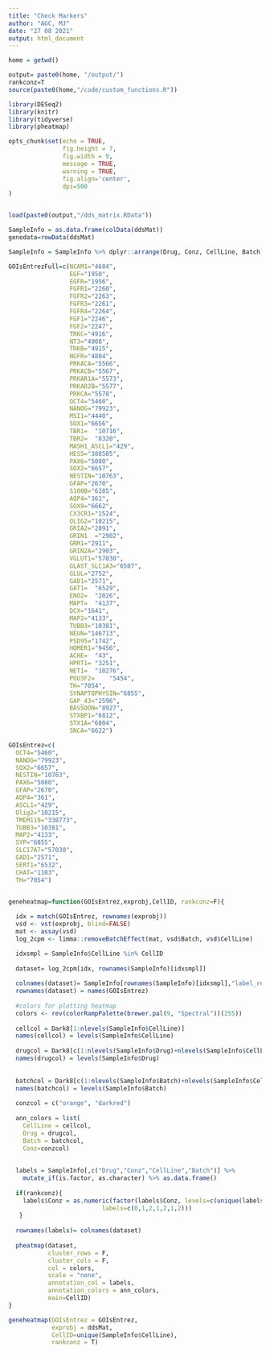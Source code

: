 ```yaml
---
title: "Check Markers"
author: "AGC, MJ"
date: "27 08 2021"
output: html_document
---
```


```r

home = getwd()
```

```r

output= paste0(home, "/output/")
rankconz=T
source(paste0(home,"/code/custom_functions.R"))

library(DESeq2)
library(knitr)
library(tidyverse)
library(pheatmap)

opts_chunk$set(echo = TRUE, 
               fig.height = 7, 
               fig.width = 9, 
               message = TRUE,
               warning = TRUE,
               fig.align='center',
               dpi=500
)



```

```r

load(paste0(output,"/dds_matrix.RData"))

SampleInfo = as.data.frame(colData(ddsMat))
genedata=rowData(ddsMat)

SampleInfo = SampleInfo %>% dplyr::arrange(Drug, Conz, CellLine, Batch)

```


```r

GOIsEntrezFull=c(NCAM1="4684",
                 EGF="1950",
                 EGFR="1956",
                 FGFR1="2260",
                 FGFR2="2263",
                 FGFR3="2261",
                 FGFR4="2264",
                 FGF1="2246",
                 FGF2="2247",
                 TRKC="4916",
                 NT3="4908",
                 TRKB="4915",
                 NGFR="4804",
                 PRKACA="5566",
                 PRKACB="5567",
                 PRKAR1A="5573",
                 PRKAR2B="5577",
                 PRKCA="5578",
                 OCT4="5460",
                 NANOG="79923",
                 MSI1="4440",
                 SOX1="6656",
                 TBR1=	"10716",
                 TBR2=	"8320",
                 MASH1_ASCL1="429",
                 HES5="388585",
                 PAX6="5080",
                 SOX2="6657",
                 NESTIN="10763",
                 GFAP="2670",
                 S100B="6285",
                 AQP4="361",
                 SOX9="6662",
                 CX3CR1="1524",
                 OLIG2="10215",
                 GRIA2="2891",
                 GRIN1	="2902",
                 GRM1="2911",
                 GRIN2A="2903",
                 VGLUT1="57030",
                 GLAST_SLC1A3="6507",
                 GLUL="2752",
                 GAD1="2571",	
                 GAT1=	"6529",	
                 ENO2=	"2026",	
                 MAPT=	"4137",	
                 DCX="1641",
                 MAP2="4133",
                 TUBB3="10381",
                 NEUN="146713",
                 PSD95="1742",
                 HOMER1="9456",
                 ACHE=	"43",
                 HPRT1=	"3251",
                 NET1=	"10276",
                 POU3F2=	"5454",
                 TH="7054",
                 SYNAPTOPHYSIN="6855",
                 GAP_43="2596",
                 BASSOON="8927",
                 STXBP1="6812",
                 STX1A="6804",
                 SNCA="6622")

GOIsEntrez=c(
  OCT4="5460",
  NANOG="79923",
  SOX2="6657",
  NESTIN="10763",
  PAX6="5080",
  GFAP="2670",
  AQP4="361",
  ASCL1="429",
  Olig2="10215",
  TMEM119="338773",
  TUBB3="10381",
  MAP2="4133",
  SYP="6855",
  SLC17A7="57030",
  GAD1="2571",
  SERT1="6532",
  CHAT="1103",
  TH="7054")


geneheatmap=function(GOIsEntrez,exprobj,CellID, rankconz=F){
  
  idx = match(GOIsEntrez, rownames(exprobj))
  vsd <- vst(exprobj, blind=FALSE)
  mat <- assay(vsd)
  log_2cpm <- limma::removeBatchEffect(mat, vsd$Batch, vsd$CellLine)

  idxsmpl = SampleInfo$CellLine %in% CellID
  
  dataset= log_2cpm[idx, rownames(SampleInfo)[idxsmpl]]
  
  colnames(dataset)= SampleInfo[rownames(SampleInfo)[idxsmpl],"label_rep"]
  rownames(dataset) = names(GOIsEntrez)
  
  #colors for plotting heatmap
  colors <- rev(colorRampPalette(brewer.pal(9, "Spectral"))(255))
  
  cellcol = Dark8[1:nlevels(SampleInfo$CellLine)]
  names(cellcol) = levels(SampleInfo$CellLine)
  
  drugcol = Dark8[c(1:nlevels(SampleInfo$Drug)+nlevels(SampleInfo$CellLine))]
  names(drugcol) = levels(SampleInfo$Drug)
  
  
  batchcol = Dark8[c(1:nlevels(SampleInfo$Batch)+nlevels(SampleInfo$CellLine)+nlevels(SampleInfo$Drug))]
  names(batchcol) = levels(SampleInfo$Batch)
  
  conzcol = c("orange", "darkred")
  
  ann_colors = list(
    CellLine = cellcol, 
    Drug = drugcol,
    Batch = batchcol,
    Conz=conzcol)
  
  
  labels = SampleInfo[,c("Drug","Conz","CellLine","Batch")] %>%  
    mutate_if(is.factor, as.character) %>% as.data.frame()
   
  if(rankconz){
    labels$Conz = as.numeric(factor(labels$Conz, levels=c(unique(labels$Conz)), 
                          labels=c(0,1,2,1,2,1,2)))
   }
  
  rownames(labels)= colnames(dataset)
  
  pheatmap(dataset, 
           cluster_rows = F,
           cluster_cols = F,
           col = colors,
           scale = "none", 
           annotation_col = labels,
           annotation_colors = ann_colors, 
           main=CellID)
}

geneheatmap(GOIsEntrez = GOIsEntrez,
            exprobj = ddsMat,
            CellID=unique(SampleInfo$CellLine),
            rankconz = T)


```








